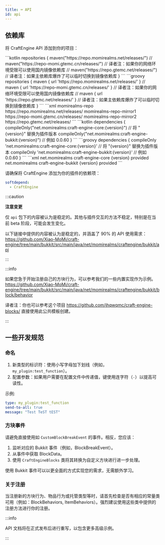 ```yaml
---
title: ⌨️ API
id: api
---
```



## 依赖库

将 CraftEngine API 添加到你的项目：

<Tabs groupId="code">
    <TabItem value="kts" label="Gradle (Kotlin)">
        ```kotlin
        repositories {
            maven("https://repo.momirealms.net/releases/")
            // maven("https://repo-momi.gtemc.cn/releases/") // 译者注：如果你的网络环境受限可以使用国内镜像依赖库
            // maven("https://repo.gtemc.net/releases/") // 译者注：如果主依赖库爆炸了可以临时切换到镜像依赖库
        }
        ```
    </TabItem>
    <TabItem value="gvy" label="Gradle (Groovy)">
        ```groovy
        repositories {
            maven { url 'https://repo.momirealms.net/releases/' }
            // maven { url 'https://repo-momi.gtemc.cn/releases/' } // 译者注：如果你的网络环境受限可以使用国内镜像依赖库
            // maven { url 'https://repo.gtemc.net/releases/' } // 译者注：如果主依赖库爆炸了可以临时切换到镜像依赖库
        }
        ```
    </TabItem>
    <TabItem value="mvn" label="Maven">
        ```xml
        <repositories>
            <repository>
                <id>momirealms-repo</id>
                <url>https://repo.momirealms.net/releases/</url>
            </repository>
            <repository>
                <id>momirealms-repo-mirror1</id>
                <url>https://repo-momi.gtemc.cn/releases/</url> <!-- 译者注：如果你的网络环境受限可以使用国内镜像依赖库 -->
            </repository>
            <repository>
                <id>momirealms-repo-mirror2</id>
                <url>https://repo.gtemc.net/releases/</url> <!-- 译者注：如果主依赖库爆炸了可以临时切换到镜像依赖库 -->
            </repository>
        </repositories>
        ```
    </TabItem>
</Tabs>
<Tabs groupId="code">
    <TabItem value="kts" label="Gradle (Kotlin)">
        ```kotlin
        dependencies {
            compileOnly("net.momirealms:craft-engine-core:{version}") // 将 "{version}" 替换为插件版本
            compileOnly("net.momirealms:craft-engine-bukkit:{version}") // 例如 0.0.60
        }
        ```
    </TabItem>
    <TabItem value="gvy" label="Gradle (Groovy)">
        ```groovy
        dependencies {
            compileOnly 'net.momirealms:craft-engine-core:{version}' // 将 "{version}" 替换为插件版本
            compileOnly 'net.momirealms:craft-engine-bukkit:{version}' // 例如 0.0.60
        }
        ```
    </TabItem>
    <TabItem value="mvn" label="Maven">
        ```xml
        <dependencies>
            <dependency>
                <groupId>net.momirealms</groupId>
                <artifactId>craft-engine-core</artifactId>
                <version>{version}</version> <!-- 将 {version} 替换为插件版本 -->
                <scope>provided</scope>
            </dependency>
            <dependency>
                <groupId>net.momirealms</groupId>
                <artifactId>craft-engine-bukkit</artifactId>
                <version>{version}</version> <!-- 例如 0.0.60 -->
                <scope>provided</scope>
            </dependency>
        </dependencies>
        ```
    </TabItem>
</Tabs>

请确保将 CraftEngine 添加为你的插件的依赖项：

```yaml
softdepend:
  - CraftEngine
```

:::caution

**注意变更**

仅 `api` 包下的内容被认为是稳定的。其他与插件交互的方法不稳定，特别是在当前 beta 阶段，可能会发生变化。

以下链接中提供的内容被认为是稳定的，并涵盖了 90% 的 API 使用需求：
https://github.com/Xiao-MoMi/craft-engine/tree/main/bukkit/src/main/java/net/momirealms/craftengine/bukkit/api

:::

:::info

如果您急于开始注册自己的方块行为，可以参考我们的一些内置实现作为示例。
https://github.com/Xiao-MoMi/craft-engine/tree/main/bukkit/src/main/java/net/momirealms/craftengine/bukkit/block/behavior

译者注：你也可以参考这个项目 https://github.com/jhqwqmc/craft-engine-blocks/ 直接使用此公共模板创建。

:::

## 一些开发规范

### 命名

1. 新类型的标识符：使用小写字母加下划线（例如，`my_plugin:test_function`）。
2. 配置参数：如果用户需要在配置文件中传递值，键使用连字符（`-`）以提高可读性。

示例:

```yaml
type: my_plugin:test_function
send-to-all: true
message: "Test TeST tEST"
```

### 方块事件

请避免直接使用如 `CustomBlockBreakEvent` 的事件。相反，您应该：

1. 监听对应的 Bukkit 事件（例如，BlockBreakEvent）。
2. 从事件中获取 BlockData。
3. 使用 `CraftEngineBlocks` 类将其转换为自定义方块进行进一步处理。

使用 Bukkit 事件可以以更全面的方式实现您的需求，无需额外学习。

### 关于注册

当注册新的方块行为、物品行为或托管类型等时，请首先检查是否有相应的常量类可用（例如：BlockBehaviors, ItemBehaviors）。强烈建议使用这些类中提供的注册方法进行你的注册。

:::info

API 文档将在正式发布后进行重写，以包含更多高级示例。

:::